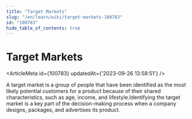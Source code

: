 ```yaml
---
title: "Target Markets"
slug: "/en/learn/wiki/target-markets-100783"
id: "100783"
hide_table_of_contents: true
---
```



# Target Markets

<ArticleMeta id={100783} updatedAt={'2023-09-26 13:58:51'} />
<div className='border-solid border-b border-t-0 my-4 border-[var(--ifm-color-gray-300)]' />

A target market is a group of people that have been identified as the most likely potential customers for a product because of their shared characteristics, such as age, income, and lifestyle.Identifying the target market is a key part of the decision-making process when a company designs, packages, and advertises its product.
